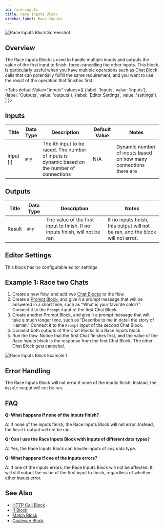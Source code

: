 ```yaml
---
id: race-inputs
title: Race Inputs Block
sidebar_label: Race Inputs
---
```



![Race Inputs Block Screenshot](./assets/race-inputs-block.png)

## Overview

The Race Inputs Block is used to handle multiple inputs and outputs the value of the first input to finish, force-cancelling the other inputs. This block is particularly useful when you have multiple operations such as [Chat Block](./chat.mdx) calls that can potentially fulfill the same requirement, and you want to use the result of the operation that finishes first.

<Tabs
  defaultValue="inputs"
  values={[
    {label: 'Inputs', value: 'inputs'},
    {label: 'Outputs', value: 'outputs'},
    {label: 'Editor Settings', value: 'settings'},
  ]
}>

<TabItem value="inputs">

## Inputs

| Title     | Data Type | Description                                                                                   | Default Value | Notes                                                            |
| --------- | --------- | --------------------------------------------------------------------------------------------- | ------------- | ---------------------------------------------------------------- |
| Input [i] | `any`     | The ith input to be raced. The number of inputs is dynamic based on the number of connections | N/A           | Dynamic number of inputs based on how many connections there are |

</TabItem>

<TabItem value="outputs">

## Outputs

| Title  | Data Type | Description                                                                  | Notes                                                                          |
| ------ | --------- | ---------------------------------------------------------------------------- | ------------------------------------------------------------------------------ |
| Result | `any`     | The value of the first input to finish. If no inputs finish, will not be ran | If no inputs finish, this output will not be ran, and the block will not error. |

</TabItem>

<TabItem value="settings">

## Editor Settings

This block has no configurable editor settings.

</TabItem>

</Tabs>

## Example 1: Race two Chats

1. Create a new flow, and add two [Chat Blocks](./chat.mdx) to the flow.
2. Create a [Prompt Block](./prompt.mdx), and give it a prompt message that will be answered in a short time, such as "What is your favorite color?". Connect it to the `Prompt` input of the first Chat Block.
3. Create another Prompt Block, and give it a prompt message that will take a much longer time, such as "Describe to me in detail the story of Hamlet." Connect it to the `Prompt` input of the second Chat Block.
4. Connect both outputs of the Chat Blocks to a Race Inputs block.
5. Run the flow. Notice that the first Chat finishes first, and the value of the Race Inputs block is the response from the first Chat Block. The other Chat Block gets canceled.

![Race Inputs Block Example 1](./assets/race-inputs-block-example-01.png)

## Error Handling

The Race Inputs Block will not error if none of the inputs finish. Instead, the `Result` output will not be ran.

## FAQ

**Q: What happens if none of the inputs finish?**

A: If none of the inputs finish, the Race Inputs Block will not error. Instead, the `Result` output will not be ran.

**Q: Can I use the Race Inputs Block with inputs of different data types?**

A: Yes, the Race Inputs Block can handle inputs of any data type.

**Q: What happens if one of the inputs errors?**

A: If one of the inputs errors, the Race Inputs Block will not be affected. It will still output the value of the first input to finish, regardless of whether other inputs error.

## See Also

- [HTTP Call Block](./http-call.mdx)
- [If Block](./if.mdx)
- [Match Block](./match.mdx)
- [Coalesce Block](./coalesce.mdx)
